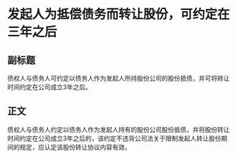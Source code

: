 # 发起人为抵偿债务而转让股份，可约定在三年之后
## 副标题
债权人与债务人可约定以债务人作为发起人所持股份公司的股份抵债，并可将转让时间约定在公司成立3年之后。
## 正文
债权人与债务人约定以债务人作为发起人持有的股份公司股份抵债，并将股份转让时间约定在公司成立3年之后的，该约定不违背公司法关于限制发起人转让股份期间的规定，应认定该股份转让协议内容有效。